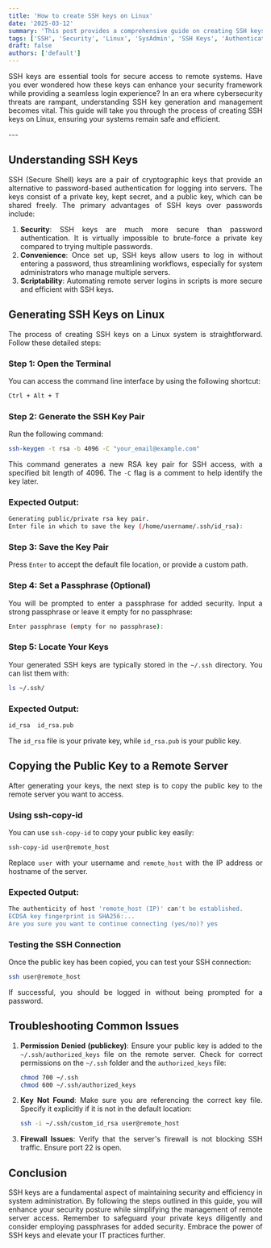 ```yaml
---
title: 'How to create SSH keys on Linux'
date: '2025-03-12'
summary: 'This post provides a comprehensive guide on creating SSH keys on Linux to enhance your system's security and streamline authentication processes.'
tags: ['SSH', 'Security', 'Linux', 'SysAdmin', 'SSH Keys', 'Authentication', 'Network Security']
draft: false
authors: ['default']
---
```


<div align="justify">

SSH keys are essential tools for secure access to remote systems. Have you ever wondered how these keys can enhance your security framework while providing a seamless login experience? In an era where cybersecurity threats are rampant, understanding SSH key generation and management becomes vital. This guide will take you through the process of creating SSH keys on Linux, ensuring your systems remain safe and efficient.

</div>
---

<div align="justify">

## Understanding SSH Keys
SSH (Secure Shell) keys are a pair of cryptographic keys that provide an alternative to password-based authentication for logging into servers. The keys consist of a private key, kept secret, and a public key, which can be shared freely. The primary advantages of SSH keys over passwords include:

1. **Security**: SSH keys are much more secure than password authentication. It is virtually impossible to brute-force a private key compared to trying multiple passwords.
2. **Convenience**: Once set up, SSH keys allow users to log in without entering a password, thus streamlining workflows, especially for system administrators who manage multiple servers.
3. **Scriptability**: Automating remote server logins in scripts is more secure and efficient with SSH keys.

## Generating SSH Keys on Linux
The process of creating SSH keys on a Linux system is straightforward. Follow these detailed steps:

### Step 1: Open the Terminal
You can access the command line interface by using the following shortcut:
```bash
Ctrl + Alt + T
```

### Step 2: Generate the SSH Key Pair
Run the following command:
```bash
ssh-keygen -t rsa -b 4096 -C "your_email@example.com"
```
This command generates a new RSA key pair for SSH access, with a specified bit length of 4096. The `-C` flag is a comment to help identify the key later.

### Expected Output:
```bash
Generating public/private rsa key pair.
Enter file in which to save the key (/home/username/.ssh/id_rsa):
```

### Step 3: Save the Key Pair
Press `Enter` to accept the default file location, or provide a custom path.

### Step 4: Set a Passphrase (Optional)
You will be prompted to enter a passphrase for added security. Input a strong passphrase or leave it empty for no passphrase:
```bash
Enter passphrase (empty for no passphrase):
```

### Step 5: Locate Your Keys
Your generated SSH keys are typically stored in the `~/.ssh` directory. You can list them with:
```bash
ls ~/.ssh/
```
### Expected Output:
```bash
id_rsa  id_rsa.pub
```
The `id_rsa` file is your private key, while `id_rsa.pub` is your public key.

## Copying the Public Key to a Remote Server
After generating your keys, the next step is to copy the public key to the remote server you want to access.

### Using ssh-copy-id
You can use `ssh-copy-id` to copy your public key easily:
```bash
ssh-copy-id user@remote_host
```
Replace `user` with your username and `remote_host` with the IP address or hostname of the server.

### Expected Output:
```bash
The authenticity of host 'remote_host (IP)' can't be established.
ECDSA key fingerprint is SHA256:...
Are you sure you want to continue connecting (yes/no)? yes
```

### Testing the SSH Connection
Once the public key has been copied, you can test your SSH connection:
```bash
ssh user@remote_host
```
If successful, you should be logged in without being prompted for a password.

## Troubleshooting Common Issues
1. **Permission Denied (publickey)**: Ensure your public key is added to the `~/.ssh/authorized_keys` file on the remote server. Check for correct permissions on the `~/.ssh` folder and the `authorized_keys` file:
   ```bash
   chmod 700 ~/.ssh
   chmod 600 ~/.ssh/authorized_keys
   ```
2. **Key Not Found**: Make sure you are referencing the correct key file. Specify it explicitly if it is not in the default location:
   ```bash
   ssh -i ~/.ssh/custom_id_rsa user@remote_host
   ```
3. **Firewall Issues**: Verify that the server's firewall is not blocking SSH traffic. Ensure port 22 is open.

## Conclusion
SSH keys are a fundamental aspect of maintaining security and efficiency in system administration. By following the steps outlined in this guide, you will enhance your security posture while simplifying the management of remote server access. Remember to safeguard your private keys diligently and consider employing passphrases for added security. Embrace the power of SSH keys and elevate your IT practices further.

</div>